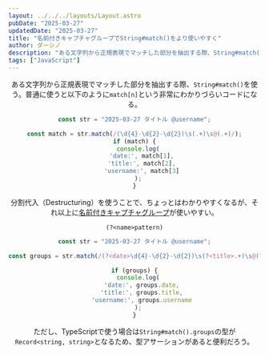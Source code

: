 ```yaml
---
layout: ../../../layouts/Layout.astro
pubDate: "2025-03-27"
updatedDate: "2025-03-27"
title: "名前付きキャプチャグループでString#match()をより使いやすく"
author: ダーシノ
description: "ある文字列から正規表現でマッチした部分を抽出する際、String#match()を使う。普通に使うと以下のようにmatch[n]という非常にわかりづらいコードになる。分割代入（Destructuring）を使うことで、ちょっとはわかりやすくなるが、それ以上に名前付きキャプチャグループが使いやすい。"
tags: ["JavaScript"]
---
```



<Header {...frontmatter} />

ある文字列から正規表現でマッチした部分を抽出する際、`String#match()`を使う。普通に使うと以下のように`match[n]`という非常にわかりづらいコードになる。

```js
const str = "2025-03-27 タイトル @username";

const match = str.match(/(\d{4}-\d{2}-\d{2})\s(.+)\s@(.+)/);
if (match) {
  console.log(
    'date:', match[1],
    'title:', match[2],
    'username:', match[3]
  );
}
```

分割代入（Destructuring）を使うことで、ちょっとはわかりやすくなるが、それ以上に[名前付きキャプチャグループ](https://developer.mozilla.org/ja/docs/Web/JavaScript/Reference/Regular_expressions/Named_capturing_group)が使いやすい。

```regex
(?<name>pattern)
```

```js
const str = "2025-03-27 タイトル @username";

const groups = str.match(/(?<date>\d{4}-\d{2}-\d{2})\s(?<title>.+)\s@(?<username>.+)/)?.groups;

if (groups) {
  console.log(
    'date:', groups.date,
    'title:', groups.title,
    'username:', groups.username
  );
}
```

ただし、TypeScriptで使う場合は`String#match().groups`の型が`Record<string, string>`となるため、型アサーションがあると便利だろう。
